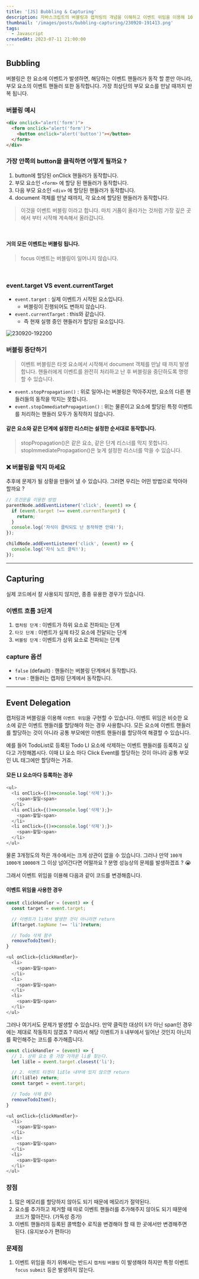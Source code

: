 ```yaml
---
title: '[JS] Bubbling & Capturing'
description: 자바스크립트의 버블링과 캡처링의 개념을 이해하고 이벤트 위임을 이용해 100개의 LI 요소에 클릭 이벤트를 추가 하는 것이 아니라 한개의 UL 요소에 클릭 이벤트를 추가 하여 똑같은 동작을 하도록 만들어 봅시다 👍
thumbnail: '/images/posts/bubbling-capturing/230920-191413.png'
tags:
  - Javascript
createdAt: 2023-07-11 21:00:00
---
```


## Bubbling

버블링은 한 요소에 이벤트가 발생하면, 해당하는 이벤트 핸들러가 동작 할 뿐만 아니라, 부모 요소의 이벤트 핸들러 또한 동작합니다.
가장 최상단의 부모 요소를 만날 때까지 반복 됩니다.

### 버블링 예시

```html
<div onclick="alert('form')">
  <form onclick="alert('form')">
    <button onclick="alert('button')"></button>
  </form>
</div>
```

### 가장 안쪽의 button을 클릭하면 어떻게 될까요 ?

1. button에 할당된 onClick 핸들러가 동작합니다.
2. 부모 요소인 `<form>` 에 할당 된 핸들러가 동작합니다.
3. 다음 부모 요소인 `<div>` 에 할당된 핸들러가 동작합니다.
4. document 객체를 만날 때까지, 각 요소에 할당된 핸들러가 동작합니다.

> 이것을 이벤트 버블링 이라고 합니다.
> 마치 거품이 올라가는 것처럼 가장 깊은 곳에서 부터 시작해 계속해서 올라갑니다.

<br />

#### 거의 모든 이벤트는 버블링 됩니다.

> focus 이벤트는 버블링이 일어나지 않습니다.

<br />

### event.target VS event.currentTarget

- `event.target` : 실제 이벤트가 시작된 요소입니다.
  - 버블링이 진행되어도 변하지 않습니다.
- `event.currentTarget` : this와 같습니다.
  - 즉 현재 실행 중인 핸들러가 할당된 요소입니다.

<img src="/images/posts/bubbling-capturing/230920-192200.png" alt="230920-192200" />

### 버블링 중단하기

> 이벤트 버블링은 타겟 요소에서 시작해서 document 객체를 만날 때 까지 발생합니다.
> 핸들러에게 이벤트를 완전히 처리하고 난 후 버블링을 중단하도록 명령할 수 있습니다.

- `event.stopPropagation()` : 위로 일어나는 버블링은 막아주지만, 요소의 다른 핸들러들의 동작을 막지는 못합니다.
- `event.stopImmediatePropagation()` : 위는 물론이고 요소에 할당된 특정 이벤트를 처리하는 핸들러 모두가 동작하지 않습니다.

#### 같은 요소와 같은 단계에 설정한 리스터는 설정한 순서대로 동작합니다.

> stopPropagation()은 같은 요소, 같은 단계 리스너를 막지 못합니다.
> stopImmediatePropagation()은 늦게 설정한 리스너를 막을 수 있습니다.

### ❌ 버블링을 막지 마세요

추후에 문제가 될 상황을 만들어 낼 수 있습니다.
그러면 우리는 어떤 방법으로 막아야 할까요 ?

```javascript
// 조건문을 이용한 방법
parentNode.addEventListener('click', (event) => {
  if (event.target !== event.currentTarget) {
    return;
  }
  console.log('자식이 클릭되도 난 동작하면 안돼!');
});

childNode.addEventListener('click', (event) => {
  console.log('자식 노드 클릭!');
});
```

<hr />

## Capturing

실제 코드에서 잘 사용되지 않지만, 종종 유용한 경우가 있습니다.

### 이벤트 흐름 3단계

1. `캡처링 단계` : 이벤트가 하위 요소로 전파되는 단계
2. `타깃 단계` : 이벤트가 실제 타깃 요소에 전달되는 단계
3. `버블링 단계` : 이벤트가 상위 요소로 전파되는 단계

### capture 옵션

- `false` (default) : 핸들러는 버블링 단계에서 동작합니다.
- `true` : 핸들러는 캡처링 단계에서 동작합니다.

<hr />

## Event Delegation

캡처링과 버블링을 이용해 `이벤트 위임`을 구현할 수 있습니다.
이벤트 위임은 비슷한 요소에 같은 이벤트 핸들러를 할당해야 하는 경우 사용합니다.
모든 요소에 이벤트 핸들러를 할당하는 것이 아니라 공통 부모에만 이벤트 핸들러를 할당하여 해결할 수 있습니다.

예를 들어 TodoList로 등록된 Todo LI 요소에 삭제하는 이벤트 핸들러를 등록하고 싶다고 가정해봅시다.
이때 LI 요소 마다 Click Event를 할당하는 것이 아니라 공통 부모인 UL 태그에만 할당하는 거죠.

#### 모든 LI 요소마다 등록하는 경우

```javascript
<ul>
  <li onClick={()=>console.log('삭제');}>
    <span>할일<span>
  </li>
  <li onClick={()=>console.log('삭제');}>
    <span>할일<span>
  </li>
  <li onClick={()=>console.log('삭제');}>
    <span>할일<span>
  </li>
</ul>
```

물론 3개정도의 작은 개수에서는 크게 상관이 없을 수 있습니다.
그러나 만약 `100개` `1000개` `10000개` 그 이상 넘어간다면 어떨까요 ?
분명 성능상의 문제를 발생하겠죠 ? 😭

그래서 이벤트 위임을 이용해 다음과 같이 코드를 변경해줍니다.

#### 이벤트 위임을 사용한 경우

```javascript
const clickHandler = (event) => {
  const target = event.target;

  // 이벤트가 li에서 발생한 것이 아니라면 return
  if(target.tagName !== 'li')return;

  // Todo 삭제 함수
  removeTodoItem();
}

<ul onClick={clickHandler}>
  <li>
    <span>할일<span>
  </li>
  <li>
    <span>할일<span>
  </li>
  <li>
    <span>할일<span>
  </li>
</ul>
```

그러나 여기서도 문제가 발생할 수 있습니다.
만약 클릭한 대상이 li가 아닌 span인 경우에는 제대로 작동하지 않겠죠 ?
따라서 해당 이벤트가 li 내부에서 일어난 것인지 아닌지를 확인해주는 코드를 추가해줍니다.

```javascript
const clickHandler = (event) => {
  // 1. 상위 요소 중 가장 가까운 li를 찾는다.
  let liEle = event.target.closest('li');

  // 2. 이벤트 타겟이 liEle 내부에 있지 않으면 return
  if(!liEle) return;
  const target = event.target;

  // Todo 삭제 함수
  removeTodoItem();
}

<ul onClick={clickHandler}>
  <li>
    <span>할일<span>
  </li>
  <li>
    <span>할일<span>
  </li>
  <li>
    <span>할일<span>
  </li>
</ul>
```

### 장점

1. 많은 메모리를 할당하지 않아도 되기 때문에 메모리가 절약된다.
2. 요소를 추가하고 제거할 때 따로 이벤트 핸들러를 추가해주지 않아도 되기 때문에 코드가 짧아진다. (가독성 증가)
3. 이벤트 핸들러의 등록된 콜백함수 로직을 변경해야 할 때 한 곳에서만 변경해주면 된다. (유지보수가 편하다)

### 문제점

1. 이벤트 위임을 하기 위해서는 반드시 `캡처링` `버블링` 이 발생해야 하지만 특정 이벤트 `focus` `submit` 등은 발생하지 않는다.
